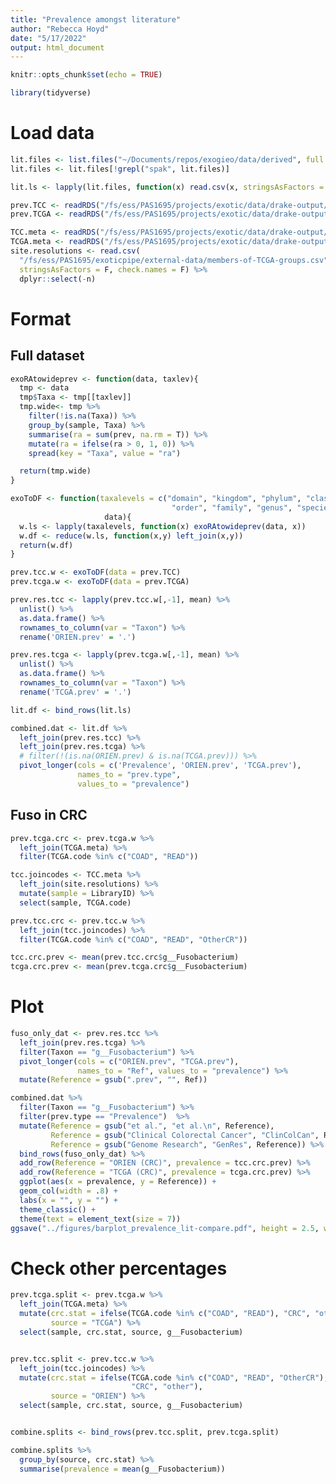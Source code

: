 ```yaml
---
title: "Prevalence amongst literature"
author: "Rebecca Hoyd"
date: "5/17/2022"
output: html_document
---
```


```r
knitr::opts_chunk$set(echo = TRUE)

library(tidyverse)
```

# Load data

```r
lit.files <- list.files("~/Documents/repos/exogieo/data/derived", full.names = T)
lit.files <- lit.files[!grepl("spak", lit.files)]

lit.ls <- lapply(lit.files, function(x) read.csv(x, stringsAsFactors = F))

prev.TCC <- readRDS("/fs/ess/PAS1695/projects/exotic/data/drake-output/2022-03-08/tcc_prevalence-taxonomy.RDS")
prev.TCGA <- readRDS("/fs/ess/PAS1695/projects/exotic/data/drake-output/2022-03-08/tcga_prevalence-taxonomy.RDS")

TCC.meta <- readRDS("/fs/ess/PAS1695/projects/exotic/data/drake-output/2022-03-08/tcc.meta.linkage.RDS")
TCGA.meta <- readRDS("/fs/ess/PAS1695/projects/exotic/data/drake-output/2022-03-08/tcga.meta.RDS")
site.resolutions <- read.csv(
  "/fs/ess/PAS1695/exoticpipe/external-data/members-of-TCGA-groups.csv",
  stringsAsFactors = F, check.names = F) %>%
  dplyr::select(-n)
```

# Format

## Full dataset

```r
exoRAtowideprev <- function(data, taxlev){
  tmp <- data
  tmp$Taxa <- tmp[[taxlev]]
  tmp.wide<- tmp %>%
    filter(!is.na(Taxa)) %>%
    group_by(sample, Taxa) %>%
    summarise(ra = sum(prev, na.rm = T)) %>%
    mutate(ra = ifelse(ra > 0, 1, 0)) %>%
    spread(key = "Taxa", value = "ra")

  return(tmp.wide)
}

exoToDF <- function(taxalevels = c("domain", "kingdom", "phylum", "class", 
                                    "order", "family", "genus", "species"), 
                     data){
  w.ls <- lapply(taxalevels, function(x) exoRAtowideprev(data, x))
  w.df <- reduce(w.ls, function(x,y) left_join(x,y)) 
  return(w.df)
}
```

```r
prev.tcc.w <- exoToDF(data = prev.TCC)
prev.tcga.w <- exoToDF(data = prev.TCGA)

prev.res.tcc <- lapply(prev.tcc.w[,-1], mean) %>%
  unlist() %>%
  as.data.frame() %>%
  rownames_to_column(var = "Taxon") %>%
  rename('ORIEN.prev' = '.') 

prev.res.tcga <- lapply(prev.tcga.w[,-1], mean) %>%
  unlist() %>%
  as.data.frame() %>%
  rownames_to_column(var = "Taxon") %>%
  rename('TCGA.prev' = '.') 
```

```r
lit.df <- bind_rows(lit.ls)

combined.dat <- lit.df %>%
  left_join(prev.res.tcc) %>%
  left_join(prev.res.tcga) %>%
  # filter(!(is.na(ORIEN.prev) & is.na(TCGA.prev))) %>%
  pivot_longer(cols = c('Prevalence', 'ORIEN.prev', 'TCGA.prev'), 
               names_to = "prev.type",
               values_to = "prevalence")
```

## Fuso in CRC

```r
prev.tcga.crc <- prev.tcga.w %>%
  left_join(TCGA.meta) %>%
  filter(TCGA.code %in% c("COAD", "READ"))

tcc.joincodes <- TCC.meta %>%
  left_join(site.resolutions) %>%
  mutate(sample = LibraryID) %>%
  select(sample, TCGA.code)

prev.tcc.crc <- prev.tcc.w %>%
  left_join(tcc.joincodes) %>%
  filter(TCGA.code %in% c("COAD", "READ", "OtherCR"))

tcc.crc.prev <- mean(prev.tcc.crc$g__Fusobacterium)
tcga.crc.prev <- mean(prev.tcga.crc$g__Fusobacterium)
```

# Plot 

```r

fuso_only_dat <- prev.res.tcc %>%
  left_join(prev.res.tcga) %>%
  filter(Taxon == "g__Fusobacterium") %>%
  pivot_longer(cols = c("ORIEN.prev", "TCGA.prev"),
               names_to = "Ref", values_to = "prevalence") %>%
  mutate(Reference = gsub(".prev", "", Ref))

combined.dat %>%
  filter(Taxon == "g__Fusobacterium") %>%
  filter(prev.type == "Prevalence")  %>%
  mutate(Reference = gsub("et al.", "et al.\n", Reference),
         Reference = gsub("Clinical Colorectal Cancer", "ClinColCan", Reference),
         Reference = gsub("Genome Research", "GenRes", Reference)) %>%
  bind_rows(fuso_only_dat) %>%
  add_row(Reference = "ORIEN (CRC)", prevalence = tcc.crc.prev) %>%
  add_row(Reference = "TCGA (CRC)", prevalence = tcga.crc.prev) %>%
  ggplot(aes(x = prevalence, y = Reference)) +
  geom_col(width = .8) +
  labs(x = "", y = "") +
  theme_classic() +
  theme(text = element_text(size = 7))
ggsave("../figures/barplot_prevalence_lit-compare.pdf", height = 2.5, width = 2.1)
```

# Check other percentages

```r
prev.tcga.split <- prev.tcga.w %>%
  left_join(TCGA.meta) %>%
  mutate(crc.stat = ifelse(TCGA.code %in% c("COAD", "READ"), "CRC", "other"),
         source = "TCGA") %>%
  select(sample, crc.stat, source, g__Fusobacterium)


prev.tcc.split <- prev.tcc.w %>%
  left_join(tcc.joincodes) %>%
  mutate(crc.stat = ifelse(TCGA.code %in% c("COAD", "READ", "OtherCR"), 
                           "CRC", "other"),
         source = "ORIEN") %>%
  select(sample, crc.stat, source, g__Fusobacterium)


combine.splits <- bind_rows(prev.tcc.split, prev.tcga.split)
```

```r
combine.splits %>%
  group_by(source, crc.stat) %>%
  summarise(prevalence = mean(g__Fusobacterium))
```
